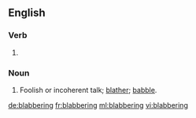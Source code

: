 ==English==

===Verb===
{{head|en|present participle}}

# {{present participle of|blabber|lang=en|nocat=1}}

===Noun===
{{en-noun}}

# Foolish or incoherent talk; [[blather]]; [[babble]].

[[de:blabbering]]
[[fr:blabbering]]
[[ml:blabbering]]
[[vi:blabbering]]